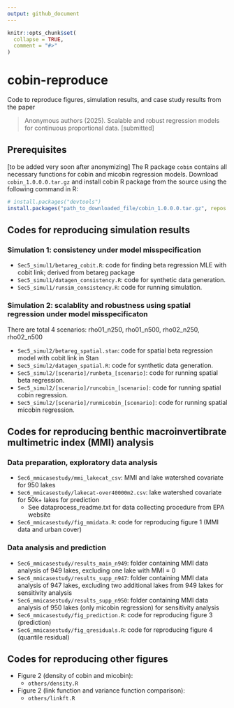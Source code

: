 ```yaml
---
output: github_document
---
```


<!-- README.md is generated from README.Rmd. Please edit that file -->

```r
knitr::opts_chunk$set(
  collapse = TRUE,
  comment = "#>"
)
```

# cobin-reproduce

<!-- badges: start -->
<!-- badges: end -->

Code to reproduce figures, simulation results, and case study results from the paper 

> Anonymous authors (2025). Scalable and robust regression models for continuous proportional data. [submitted]

<!--
> Lee, C. J., Dahl, B. K., Ovaskainen, O., & Dunson, D. B. (2025). Scalable and robust regression models for continuous proportional data. [submitted]
-->

## Prerequisites

[to be added very soon after anonymizing]
The R package `cobin` contains all necessary functions for cobin and micobin regression models. 
Download `cobin_1.0.0.0.tar.gz` and install cobin R package from the source using the following command in R: 

```r
# install.packages("devtools")
install.packages("path_to_downloaded_file/cobin_1.0.0.0.tar.gz", repos = NULL, type="source")
```

## Codes for reproducing simulation results

### Simulation 1: consistency under model misspecification

- `Sec5_simul1/betareg_cobit.R`: code for finding beta regression MLE with cobit link; derived from betareg package
- `Sec5_simul1/datagen_consistency.R`: code for synthetic data generation. 
- `Sec5_simul1/runsim_consistency.R`: code for running simulation.

### Simulation 2: scalablity and robustness using spatial regression under model misspecificaton

There are total 4 scenarios: rho01_n250, rho01_n500, rho02_n250, rho02_n500

- `Sec5_simul2/betareg_spatial.stan`: code for spatial beta regression model with cobit link in Stan
- `Sec5_simul2/datagen_spatial.R`: code for synthetic data generation. 
- `Sec5_simul2/[scenario]/runbeta_[scenario]`: code for running spatial beta regression.
- `Sec5_simul2/[scenario]/runcobin_[scenario]`: code for running spatial cobin regression.
- `Sec5_simul2/[scenario]/runmicobin_[scenario]`: code for running spatial micobin regression.


## Codes for reproducing benthic macroinvertibrate multimetric index (MMI) analysis

### Data preparation, exploratory data analysis 

* `Sec6_mmicasestudy/mmi_lakecat_csv`: MMI and lake watershed covariate for 950 lakes 
* `Sec6_mmicasestudy/lakecat-over40000m2.csv`: lake watershed covariate for 50k+ lakes for prediction
  - See dataprocess_readme.txt for data collecting procedure from EPA website
* `Sec6_mmicasestudy/fig_mmidata.R`: code for reproducing figure 1 (MMI data and urban cover)

### Data analysis and prediction 

* `Sec6_mmicasestudy/results_main_n949`: folder containing MMI data analysis of 949 lakes, excluding one lake with MMI = 0
* `Sec6_mmicasestudy/results_supp_n947`: folder containing MMI data analysis of 947 lakes, excluding two additional lakes from 949 lakes for sensitivity analysis
* `Sec6_mmicasestudy/results_supp_n950`: folder containing MMI data analysis of 950 lakes (only micobin regression) for sensitivity analysis
* `Sec6_mmicasestudy/fig_prediction.R`: code for reproducing figure 3 (prediction)
* `Sec6_mmicasestudy/fig_qresiduals.R`: code for reproducing figure 4 (quantile residual)


## Codes for reproducing other figures

* Figure 2 (density of cobin and micobin):
  - `others/density.R`
* Figure 2 (link function and variance function comparison):
  - `others/linkft.R`
  
